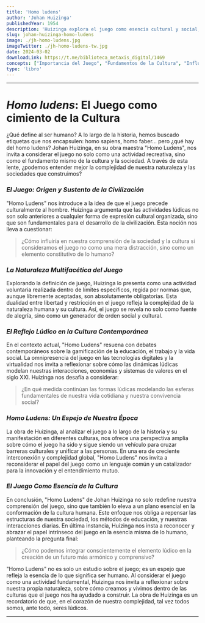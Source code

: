 ```yaml
---
title: 'Homo ludens'
author: 'Johan Huizinga'
publishedYear: 1954
description: 'Huizinga explora el juego como esencia cultural y social, argumentando su precedencia y centralidad en el desarrollo humano. Define el juego como actividad voluntaria, reglada y distinta de la cotidianidad, influyendo en arte, ley, y filosofía, revelando su poder unificador y formativo en la civilización.'
slug: johan-huizinga-homo-ludens
image: ./jh-homo-ludens.jpg
imageTwitter: ./jh-homo-ludens-tw.jpg
date: 2024-03-02
downloadLink: https://t.me/biblioteca_metaxis_digital/1469
concepts: ["Importancia del Juego", "Fundamentos de la Cultura", "Influencia Social del Juego", "Expresión Cultural a través del Juego", "Interdisciplinariedad del Juego"]
type: 'libro'
---
```


---

# _Homo ludens_: El Juego como cimiento de la Cultura

¿Qué define al ser humano? A lo largo de la historia, hemos buscado etiquetas que nos encapsulen: homo sapiens, homo faber... pero ¿qué hay del homo ludens? Johan Huizinga, en su obra maestra "Homo Ludens", nos invita a considerar el juego no solo como una actividad recreativa, sino como el fundamento mismo de la cultura y la sociedad. A través de esta lente, ¿podemos entender mejor la complejidad de nuestra naturaleza y las sociedades que construimos?

### _El Juego: Origen y Sustento de la Civilización_

"Homo Ludens" nos introduce a la idea de que el juego precede culturalmente al hombre. Huizinga argumenta que las actividades lúdicas no son solo anteriores a cualquier forma de expresión cultural organizada, sino que son fundamentales para el desarrollo de la civilización. Esta noción nos lleva a cuestionar: 

> ¿Cómo influiría en nuestra comprensión de la sociedad y la cultura si consideramos el juego no como una mera distracción, sino como un elemento constitutivo de lo humano?

### _La Naturaleza Multifacética del Juego_

Explorando la definición de juego, Huizinga lo presenta como una actividad voluntaria realizada dentro de límites específicos, regida por normas que, aunque libremente aceptadas, son absolutamente obligatorias. Esta dualidad entre libertad y restricción en el juego refleja la complejidad de la naturaleza humana y su cultura. Así, el juego se revela no solo como fuente de alegría, sino como un generador de orden social y cultural.

### _El Reflejo Lúdico en la Cultura Contemporánea_

En el contexto actual, "Homo Ludens" resuena con debates contemporáneos sobre la gamificación de la educación, el trabajo y la vida social. La omnipresencia del juego en las tecnologías digitales y la virtualidad nos invita a reflexionar sobre cómo las dinámicas lúdicas modelan nuestras interacciones, economías y sistemas de valores en el siglo XXI. Huizinga nos desafía a considerar:

> ¿En qué medida continúan las formas lúdicas modelando las esferas fundamentales de nuestra vida cotidiana y nuestra convivencia social?

### _Homo Ludens: Un Espejo de Nuestra Época_

La obra de Huizinga, al analizar el juego a lo largo de la historia y su manifestación en diferentes culturas, nos ofrece una perspectiva amplia sobre cómo el juego ha sido y sigue siendo un vehículo para cruzar barreras culturales y unificar a las personas. En una era de creciente interconexión y complejidad global, "Homo Ludens" nos invita a reconsiderar el papel del juego como un lenguaje común y un catalizador para la innovación y el entendimiento mutuo.

### _El Juego Como Esencia de la Cultura_

En conclusión, "Homo Ludens" de Johan Huizinga no solo redefine nuestra comprensión del juego, sino que también lo eleva a un plano esencial en la conformación de la cultura humana. Este enfoque nos obliga a repensar las estructuras de nuestra sociedad, los métodos de educación, y nuestras interacciones diarias. En última instancia, Huizinga nos insta a reconocer y abrazar el papel intrínseco del juego en la esencia misma de lo humano, planteando la pregunta final:

> ¿Cómo podemos integrar conscientemente el elemento lúdico en la creación de un futuro más armónico y comprensivo?

"Homo Ludens" no es solo un estudio sobre el juego; es un espejo que refleja la esencia de lo que significa ser humano. Al considerar el juego como una actividad fundamental, Huizinga nos invita a reflexionar sobre nuestra propia naturaleza, sobre cómo creamos y vivimos dentro de las culturas que el juego nos ha ayudado a construir. La obra de Huizinga es un recordatorio de que, en el corazón de nuestra complejidad, tal vez todos somos, ante todo, seres lúdicos.

---
